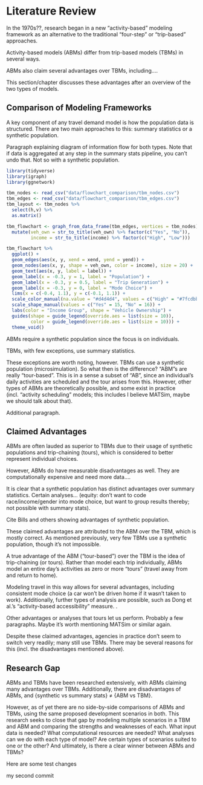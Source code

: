 # Literature Review

In the 1970s??, research began in a new "activity-based" modeling framework as an alternative to the traditional "four-step" or "trip-based" approaches.

Activity-based models (ABMs) differ from trip-based models (TBMs) in several ways.

ABMs also claim several advantages over TBMs, including....

This section/chapter discusses these advantages after an overview of the two types of models.

## Comparison of Modeling Frameworks

A key component of any travel demand model is how the population data is structured. There are two main approaches to this: summary statistics or a synthetic population.

Paragraph explaining diagram of information flow for both types. Note that if data is aggregated at any step in the summary stats pipeline, you can't undo that. Not so with a synthetic population.

```r
library(tidyverse)
library(igraph)
library(ggnetwork)

tbm_nodes <- read_csv("data/flowchart_comparison/tbm_nodes.csv")
tbm_edges <- read_csv("data/flowchart_comparison/tbm_edges.csv")
tbm_layout <- tbm_nodes %>% 
  select(h,v) %>% 
  as.matrix()

tbm_flowchart <- graph_from_data_frame(tbm_edges, vertices = tbm_nodes) %>% ggnetwork(layout = tbm_layout) %>% 
  mutate(veh_own = str_to_title(veh_own) %>% factor(c("Yes", "No")),
         income = str_to_title(income) %>% factor(c("High", "Low")))

tbm_flowchart %>% 
  ggplot() +
  geom_edges(aes(x, y, xend = xend, yend = yend)) +
  geom_nodes(aes(x, y, shape = veh_own, color = income), size = 20) +
  geom_text(aes(x, y, label = label)) +
  geom_label(x = -0.3, y = 1, label = "Population") +
  geom_label(x = -0.3, y = 0.5, label = "Trip Generation") +
  geom_label(x = -0.3, y = 0, label = "Mode Choice") +
  lims(x = c(-0.4, 1.1), y = c(-0.1, 1.1)) +
  scale_color_manual(na.value = "#d4d4d4", values = c("High" = "#7fcdbb", "Low" = "#2c7fb8")) +
  scale_shape_manual(values = c("Yes" = 15, "No" = 16)) +
  labs(color = "Income Group", shape = "Vehicle Ownership") +
  guides(shape = guide_legend(override.aes = list(size = 10)),
         color = guide_legend(override.aes = list(size = 10))) +
  theme_void()

```

ABMs require **<fact-check>** a synthetic population since the focus is on individuals.

TBMs, with few exceptions, use summary statistics.

These exceptions are worth noting, however. TBMs can use a synthetic population (microsimulation). So what then is the difference? "ABM"s are really "tour-based". This is in a sense a subset of "AB", since an individual's daily activities are scheduled and the tour arises from this. However, other types of ABMs are theoretically possible, and some exist in practice (incl. "activity scheduling" models; this includes I believe MATSim, maybe we should talk about that).

Additional paragraph.

## Claimed Advantages

ABMs are often lauded as superior to TBMs due to their usage of synthetic populations and trip-chaining (tours), which is considered to better represent individual choices.

However, ABMs do have measurable disadvantages as well. They are computationally expensive and need more data....

It is clear that a synthetic population has distinct advantages over summary statistics. Certain analyses... (equity: don't want to code race/income/gender into mode choice, but want to group results thereby; not possible with summary stats).

Cite Bills and others showing advantages of synthetic population.

These claimed advantages are attributed to the ABM over the TBM, which is mostly correct. As mentioned previously, very few TBMs use a synthetic population, though it's not impossible.

A true advantage of the ABM ("tour-based") over the TBM is the idea of trip-chaining (or tours). Rather than model each trip individually, ABMs model an entire day's activities as zero or more "tours" (travel away from and return to home).

Modeling travel in this way allows for several advantages, including consistent mode choice (a car won't be driven home if it wasn't taken to work). Additionally, further types of analysis are possible, such as Dong et al.'s "activity-based accessibility" measure. <Explain what that is>.

Other advantages or analyses that tours let us perform. Probably a few paragraphs. Maybe it's worth mentioning MATSim or similar again.

Despite these claimed advantages, agencies in practice don't seem to switch very readily; many still use TBMs. There may be several reasons for this (incl. the disadvantages mentioned above).

## Research Gap

ABMs and TBMs have been researched extensively, with ABMs claiming many advantages over TBMs. Additionally, there are disadvantages of ABMs, and {synthetic vs summary stats} $\neq$ {ABM vs TBM}.

However, as of yet there are no side-by-side comparisons of ABMs and TBMs, using the same proposed development scenarios in both. This research seeks to close that gap by modeling multiple scenarios in a TBM and ABM and comparing the strengths and weaknesses of each. What input data is needed? What computational resources are needed? What analyses can we do with each type of model? Are certain types of scenarios suited to one or the other? And ultimately, is there a clear winner between ABMs and TBMs?



Here are some test changes


my second commit
